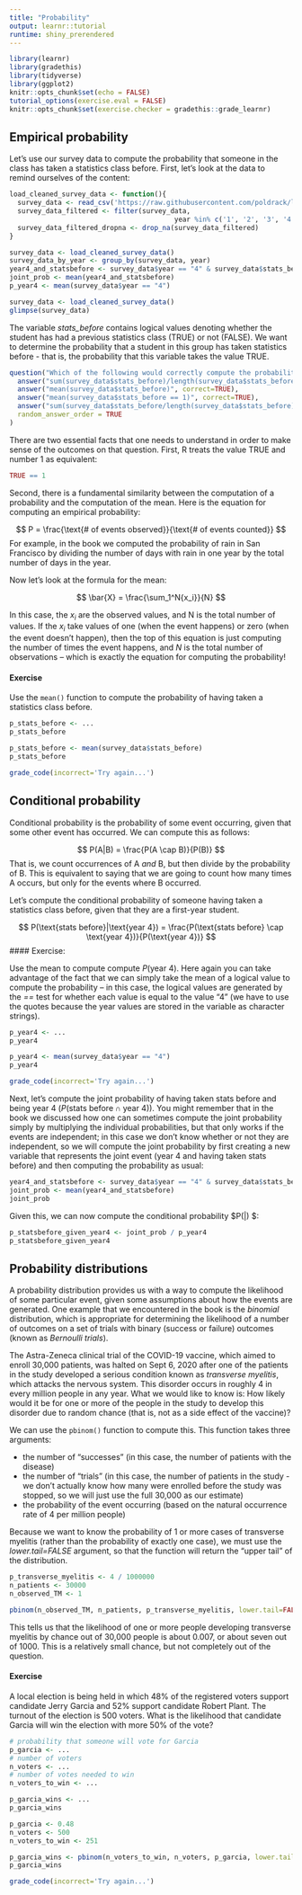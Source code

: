 ```yaml
---
title: "Probability"
output: learnr::tutorial
runtime: shiny_prerendered
---
```


```r
library(learnr)
library(gradethis)
library(tidyverse)
library(ggplot2)
knitr::opts_chunk$set(echo = FALSE)
tutorial_options(exercise.eval = FALSE)
knitr::opts_chunk$set(exercise.checker = gradethis::grade_learnr)
```

## Empirical probability

Let's use our survey data to compute the probability that someone in the class has taken a statistics class before.  First, let's look at the data to remind ourselves of the content:

```r
load_cleaned_survey_data <- function(){
  survey_data <- read_csv('https://raw.githubusercontent.com/poldrack/learnr_demos/master/data/surveydata.csv')
  survey_data_filtered <- filter(survey_data,
                                         year %in% c('1', '2', '3', '4'))
  survey_data_filtered_dropna <- drop_na(survey_data_filtered)
}

survey_data <- load_cleaned_survey_data()
survey_data_by_year <- group_by(survey_data, year)
year4_and_statsbefore <- survey_data$year == "4" & survey_data$stats_before
joint_prob <- mean(year4_and_statsbefore)
p_year4 <- mean(survey_data$year == "4")

```

```r
survey_data <- load_cleaned_survey_data()
glimpse(survey_data)
```

The variable *stats_before* contains logical values denoting whether the student has had a previous statistics class (TRUE) or not (FALSE).  We want to determine the probability that a student in this group has taken statistics before - that is, the probability that this variable takes the value TRUE.

```r
question("Which of the following would correctly compute the probability? Choose all that apply.",
  answer("sum(survey_data$stats_before)/length(survey_data$stats_before)", correct=TRUE),
  answer("mean(survey_data$stats_before)", correct=TRUE),
  answer("mean(survey_data$stats_before == 1)", correct=TRUE),
  answer("sum(survey_data$stats_before/length(survey_data$stats_before))", correct=TRUE),
  random_answer_order = TRUE
)

```

There are two essential facts that one needs to understand in order to make sense of the outcomes on that question.  First, R treats the value TRUE and number 1 as equivalent:

```r

TRUE == 1
```

Second, there is a fundamental similarity between the computation of a probability and the computation of the mean.  Here is the equation for computing an empirical probability:

$$
P = \frac{\text{# of events observed}}{\text{# of events counted}}
$$
For example, in the book we computed the probability of rain in San Francisco by dividing the number of days with rain in one year by the total number of days in the year.

Now let's look at the formula for the mean:

$$
\bar{X} = \frac{\sum_1^N{x_i}}{N}
$$

In this case, the $x_i$ are the observed values, and N is the total number of values.  If the $x_i$ take values of one (when the event happens) or zero (when the event doesn't happen), then the top of this equation is just computing the number of times the event happens, and $N$ is the total number of observations -- which is exactly the equation for computing the probability!

#### Exercise

Use the `mean()` function to compute the probability of having taken a statistics class before.

```r

p_stats_before <- ...
p_stats_before

```

```r
p_stats_before <- mean(survey_data$stats_before)
p_stats_before
```

```r
grade_code(incorrect='Try again...')
```

## Conditional probability

Conditional probability is the probability of some event occurring, given that some other event has occurred. We can compute this as follows:

$$
P(A|B) = \frac{P(A \cap B)}{P(B)}
$$
That is, we count occurrences of A *and* B, but then divide by the probability of B. This is equivalent to saying that we are going to count how many times A occurs, but only for the events where B occurred.

Let's compute the conditional probability of someone having taken a statistics class before, given that they are a first-year student.

$$
P(\text{stats before}|\text{year 4}) = \frac{P(\text{stats before} \cap \text{year 4})}{P(\text{year 4})}
$$
#### Exercise:

Use the mean to compute compute $P(\text{year 4})$.  Here again you can take advantage of the fact that we can simply take the mean of a logical value to compute the probability -- in this case, the logical values are generated by the *==* test for whether each value is equal to the value "4" (we have to use the quotes because the year values are stored in the variable as character strings).  

```r

p_year4 <- ...
p_year4

```

```r
p_year4 <- mean(survey_data$year == "4")
p_year4
```

```r
grade_code(incorrect='Try again...')
```


Next, let's compute the joint probability of having taken stats before and being year 4 ($P(\text{stats before} \cap \text{year 4})$).  You might remember that in the book we discussed how one can sometimes compute the joint probability simply by multiplying the individual probabilities, but that only works if the events are independent; in this case we don't know whether or not they are independent, so we will compute the joint probability by first creating a new variable that represents the joint event (year 4 and having taken stats before) and then computing the probability as usual:

```r
year4_and_statsbefore <- survey_data$year == "4" & survey_data$stats_before
joint_prob <- mean(year4_and_statsbefore)
joint_prob
```

Given this, we can now compute the conditional probability $P(\text{stats before}|\text{year 4}) $:

```r

p_statsbefore_given_year4 <- joint_prob / p_year4
p_statsbefore_given_year4
```

## Probability distributions

A probability distribution provides us with a way to compute the likelihood of some particular event, given some assumptions about how the events are generated.  One example that we encountered in the book is the *binomial* distribution, which is appropriate for determining the likelihood of a number of outcomes on a set of trials with binary (success or failure) outcomes (known as *Bernoulli trials*). 

The Astra-Zeneca clinical trial of the COVID-19 vaccine, which aimed to enroll 30,000 patients, was halted on Sept 6, 2020 after one of the patients in the study developed a serious condition known as *transverse myelitis*, which attacks the nervous system.  This disorder occurs in roughly 4 in every million people in any year.  What we would like to know is: How likely would it be for one or more of the people in the study to develop this disorder due to random chance (that is, not as a side effect of the vaccine)?

We can use the `pbinom()` function to compute this.  This function takes three arguments:

- the number of "successes" (in this case, the number of patients with the disease)
- the number of "trials" (in this case, the number of patients in the study - we don't actually know how many were enrolled before the study was stopped, so we will just use the full 30,000 as our estimate)
- the probability of the event occurring (based on the natural occurrence rate of 4 per million people)

Because we want to know the probability of 1 or more cases of transverse myelitis (rather than the probability of exactly one case), we must use the *lower.tail=FALSE* argument, so that the function will return the "upper tail" of the distribution.


```r
p_transverse_myelitis <- 4 / 1000000
n_patients <- 30000
n_observed_TM <- 1

pbinom(n_observed_TM, n_patients, p_transverse_myelitis, lower.tail=FALSE)
```

This tells us that the likelihood of one or more people developing transverse myelitis by chance out of 30,000 people is about 0.007, or about seven out of 1000.  This is a relatively small chance, but not completely out of the question.

#### Exercise

A local election is being held in which 48% of the registered voters support candidate Jerry Garcia and 52% support candidate Robert Plant.  The turnout of the election is 500 voters.  What is the likelihood that candidate Garcia will win the election with more 50% of the vote?

```r
# probability that someone will vote for Garcia
p_garcia <- ...
# number of voters
n_voters <- ...
# number of votes needed to win
n_voters_to_win <- ...

p_garcia_wins <- ...
p_garcia_wins

```

```r
p_garcia <- 0.48
n_voters <- 500
n_voters_to_win <- 251

p_garcia_wins <- pbinom(n_voters_to_win, n_voters, p_garcia, lower.tail=FALSE)
p_garcia_wins
```

```r
grade_code(incorrect='Try again...')
```
